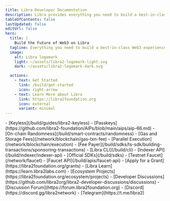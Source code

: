 ```yaml
---
title: Libra Developer Documentation
description: Libra provides everything you need to build a best-in-class Web3 experience.
tableOfContents: false
lastUpdated: false
editUrl: false
hero:
  title: |
    Build the Future of Web3 on Libra
  tagline: Everything you need to build a best-in-class Web3 experience.
  image:
    alt: Libra logomark
    light: ~/assets/libra2-logomark-light.svg
    dark: ~/assets/libra2-logomark-dark.svg

  actions:
    - text: Get Started
      link: /build/get-started
      icon: right-arrow
    - text: Learn More about Libra
      link: https://libra2foundation.org
      icon: external
      variant: minimal
---
```



<CardGrid>
  <ListCard title="Features" iconName="lightning">
    - [Keyless](/build/guides/libra2-keyless)
    - [Passkeys](https://github.com/libra2-foundation/AIPs/blob/main/aips/aip-66.md)
    - [On-chain Randomness](/build/smart-contracts/randomness)
    - [Gas and Storage Fees](/network/blockchain/gas-txn-fee)
    - [Parallel Execution](/network/blockchain/execution)
    - [Fee Payer](/build/sdks/ts-sdk/building-transactions/sponsoring-transactions)
  </ListCard>

  <ListCard title="Tooling" iconName="terminal">
    - [Libra CLI](/build/cli)
    - [Indexer API](/build/indexer/indexer-api)
    - [Official SDKs](/build/sdks)
    - [Testnet Faucet](/network/faucet)
    - [Faucet API](/build/apis/faucet-api)
  </ListCard>

  <ListCard title="Resources" iconName="file-text">
    - [Apply for a Grant](https://libra2foundation.org/grants)
    - [Libra Learn](https://learn.libra2labs.com)
    - [Ecosystem Projects](https://libra2foundation.org/ecosystem/projects)
  </ListCard>

  <ListCard title="Connect" iconName="globe-simple">
    - [Developer Discussions](https://github.com/libra2org/libra2-developer-discussions/discussions)
    - [Discussion Forum](https://forum.libra2foundation.org)
    - [Discord](https://discord.gg/libra2network)
    - [Telegram](https://t.me/libra2)
  </ListCard>
</CardGrid>
